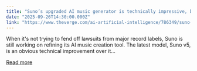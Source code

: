 ```yaml
---
title: "Suno’s upgraded AI music generator is technically impressive, but still soulless"
date: "2025-09-26T14:30:00.000Z"
link: "https://www.theverge.com/ai-artificial-intelligence/786349/suno-ai-music-generator-v5-review"
---
```


When it's not trying to fend off lawsuits from major record labels, Suno is still working on refining its AI music creation tool. The latest model, Suno v5, is an obvious technical improvement over it...

[Read more](https://www.theverge.com/ai-artificial-intelligence/786349/suno-ai-music-generator-v5-review)
